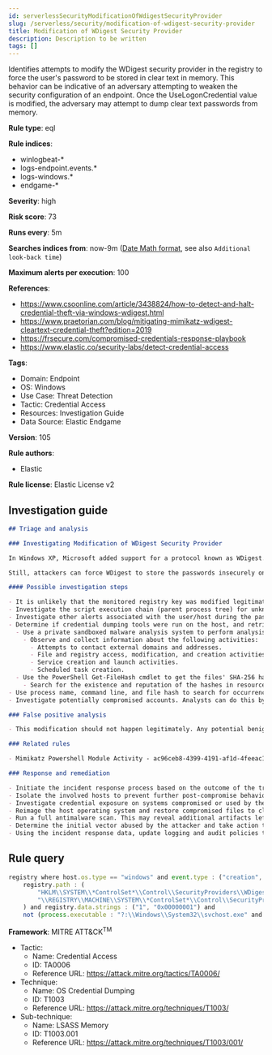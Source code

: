 ```yaml
---
id: serverlessSecurityModificationOfWdigestSecurityProvider
slug: /serverless/security/modification-of-wdigest-security-provider
title: Modification of WDigest Security Provider
description: Description to be written
tags: []
---
```


<div id="modification-of-wdigest-security-provider"></div>

Identifies attempts to modify the WDigest security provider in the registry to force the user's password to be stored in clear text in memory. This behavior can be indicative of an adversary attempting to weaken the security configuration of an endpoint. Once the UseLogonCredential value is modified, the adversary may attempt to dump clear text passwords from memory.

**Rule type**: eql

**Rule indices**: 

* winlogbeat-*
* logs-endpoint.events.*
* logs-windows.*
* endgame-*

**Severity**: high

**Risk score**: 73

**Runs every**: 5m

**Searches indices from**: now-9m ([Date Math format](((ref))/common-options.html#date-math), see also <DocLink id="serverlessSecurityRulesUiCreate" section="set-the-rules-schedule">`Additional look-back time`</DocLink>)

**Maximum alerts per execution**: 100

**References**: 

* https://www.csoonline.com/article/3438824/how-to-detect-and-halt-credential-theft-via-windows-wdigest.html
* https://www.praetorian.com/blog/mitigating-mimikatz-wdigest-cleartext-credential-theft?edition=2019
* https://frsecure.com/compromised-credentials-response-playbook
* https://www.elastic.co/security-labs/detect-credential-access

**Tags**: 

* Domain: Endpoint
* OS: Windows
* Use Case: Threat Detection
* Tactic: Credential Access
* Resources: Investigation Guide
* Data Source: Elastic Endgame

**Version**: 105

**Rule authors**: 

* Elastic

**Rule license**: Elastic License v2

## Investigation guide

```markdown
## Triage and analysis

### Investigating Modification of WDigest Security Provider

In Windows XP, Microsoft added support for a protocol known as WDigest. The WDigest protocol allows clients to send cleartext credentials to Hypertext Transfer Protocol (HTTP) and Simple Authentication Security Layer (SASL) applications based on RFC 2617 and 2831. Windows versions up to 8 and 2012 store logon credentials in memory in plaintext by default, which is no longer the case with newer Windows versions.

Still, attackers can force WDigest to store the passwords insecurely on the memory by modifying the `HKLM\SYSTEM\*ControlSet*\Control\SecurityProviders\WDigest\UseLogonCredential` registry key. This activity is commonly related to the execution of credential dumping tools.

#### Possible investigation steps

- It is unlikely that the monitored registry key was modified legitimately in newer versions of Windows. Analysts should treat any activity triggered from this rule with high priority as it typically represents an active adversary.
- Investigate the script execution chain (parent process tree) for unknown processes. Examine their executable files for prevalence, whether they are located in expected locations, and if they are signed with valid digital signatures.
- Investigate other alerts associated with the user/host during the past 48 hours.
- Determine if credential dumping tools were run on the host, and retrieve and analyze suspicious executables:
  - Use a private sandboxed malware analysis system to perform analysis.
    - Observe and collect information about the following activities:
      - Attempts to contact external domains and addresses.
      - File and registry access, modification, and creation activities.
      - Service creation and launch activities.
      - Scheduled task creation.
  - Use the PowerShell Get-FileHash cmdlet to get the files' SHA-256 hash values.
    - Search for the existence and reputation of the hashes in resources like VirusTotal, Hybrid-Analysis, CISCO Talos, Any.run, etc.
- Use process name, command line, and file hash to search for occurrences on other hosts.
- Investigate potentially compromised accounts. Analysts can do this by searching for login events (for example, 4624) to the target host after the registry modification.

### False positive analysis

- This modification should not happen legitimately. Any potential benign true positive (B-TP) should be mapped and monitored by the security team, as these modifications expose the entire domain to credential compromises and consequently unauthorized access.

### Related rules

- Mimikatz Powershell Module Activity - ac96ceb8-4399-4191-af1d-4feeac1f1f46

### Response and remediation

- Initiate the incident response process based on the outcome of the triage.
- Isolate the involved hosts to prevent further post-compromise behavior.
- Investigate credential exposure on systems compromised or used by the attacker to ensure all compromised accounts are identified. Reset passwords for these accounts and other potentially compromised credentials, such as email, business systems, and web services.
- Reimage the host operating system and restore compromised files to clean versions.
- Run a full antimalware scan. This may reveal additional artifacts left in the system, persistence mechanisms, and malware components.
- Determine the initial vector abused by the attacker and take action to prevent reinfection through the same vector.
- Using the incident response data, update logging and audit policies to improve the mean time to detect (MTTD) and the mean time to respond (MTTR).
```

## Rule query

```js
registry where host.os.type == "windows" and event.type : ("creation", "change") and
    registry.path : (
        "HKLM\\SYSTEM\\*ControlSet*\\Control\\SecurityProviders\\WDigest\\UseLogonCredential",
        "\\REGISTRY\\MACHINE\\SYSTEM\\*ControlSet*\\Control\\SecurityProviders\\WDigest\\UseLogonCredential"
    ) and registry.data.strings : ("1", "0x00000001") and
    not (process.executable : "?:\\Windows\\System32\\svchost.exe" and user.id : "S-1-5-18")

```

**Framework**: MITRE ATT&CK<sup>TM</sup>

* Tactic:
    * Name: Credential Access
    * ID: TA0006
    * Reference URL: https://attack.mitre.org/tactics/TA0006/
* Technique:
    * Name: OS Credential Dumping
    * ID: T1003
    * Reference URL: https://attack.mitre.org/techniques/T1003/
* Sub-technique:
    * Name: LSASS Memory
    * ID: T1003.001
    * Reference URL: https://attack.mitre.org/techniques/T1003/001/


